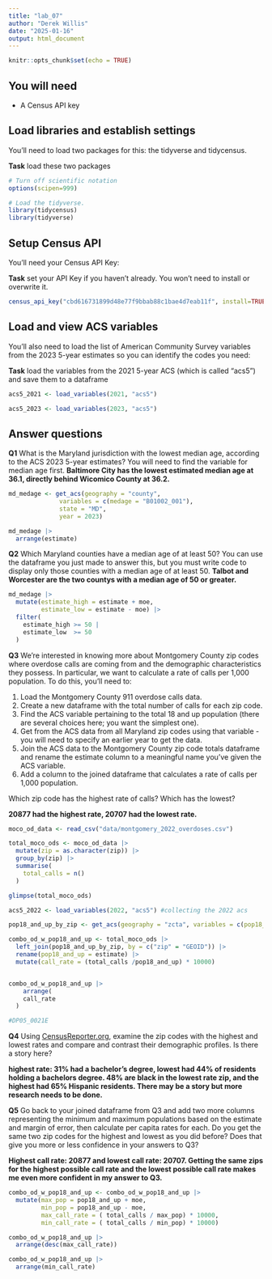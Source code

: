 ```yaml
---
title: "lab_07"
author: "Derek Willis"
date: "2025-01-16"
output: html_document
---
```


```r
knitr::opts_chunk$set(echo = TRUE)
```

## You will need

-   A Census API key

## Load libraries and establish settings

You'll need to load two packages for this: the tidyverse and tidycensus.

**Task** load these two packages

```r
# Turn off scientific notation
options(scipen=999)

# Load the tidyverse.
library(tidycensus)
library(tidyverse)
```

## Setup Census API

You'll need your Census API Key:

**Task** set your API Key if you haven't already. You won't need to install or overwrite it.

```r

census_api_key("cbd616731899d48e77f9bbab88c1bae4d7eab11f", install=TRUE, overwrite=TRUE)

```

## Load and view ACS variables

You'll also need to load the list of American Community Survey variables from the 2023 5-year estimates so you can identify the codes you need:

**Task** load the variables from the 2021 5-year ACS (which is called "acs5") and save them to a dataframe

```r

acs5_2021 <- load_variables(2021, "acs5")

acs5_2023 <- load_variables(2023, "acs5")

```

## Answer questions

**Q1** What is the Maryland jurisdiction with the lowest median age, according to the ACS 2023 5-year estimates? You will need to find the variable for median age first. **Baltimore City has the lowest estimated median age at 36.1, directly behind Wicomico County at 36.2. **

```r

md_medage <- get_acs(geography = "county",
              variables = c(medage = "B01002_001"),
              state = "MD",
              year = 2023)

md_medage |>
  arrange(estimate)

```

**Q2** Which Maryland counties have a median age of at least 50? You can use the dataframe you just made to answer this, but you must write code to display only those counties with a median age of at least 50. **Talbot and Worcester are the two countys with a median age of 50 or greater.**

```r

md_medage |>
  mutate(estimate_high = estimate + moe,
         estimate_low = estimate - moe) |>
  filter(
    estimate_high >= 50 |
    estimate_low  >= 50
  )

```

**Q3** We're interested in knowing more about Montgomery County zip codes where overdose calls are coming from and the demographic characteristics they possess. In particular, we want to calculate a rate of calls per 1,000 population. To do this, you'll need to:

1.  Load the Montgomery County 911 overdose calls data.
2.  Create a new dataframe with the total number of calls for each zip code.
3.  Find the ACS variable pertaining to the total 18 and up population (there are several choices here; you want the simplest one).
4.  Get from the ACS data from all Maryland zip codes using that variable - you will need to specify an earlier year to get the data.
5.  Join the ACS data to the Montgomery County zip code totals dataframe and rename the estimate column to a meaningful name you've given the ACS variable.
6.  Add a column to the joined dataframe that calculates a rate of calls per 1,000 population.

Which zip code has the highest rate of calls? Which has the lowest?

**20877 had the highest rate, 20707 had the lowest rate.**

```r

moco_od_data <- read_csv("data/montgomery_2022_overdoses.csv")

total_moco_ods <- moco_od_data |>
  mutate(zip = as.character(zip)) |>
  group_by(zip) |>
  summarise(
    total_calls = n()
  )

glimpse(total_moco_ods)

acs5_2022 <- load_variables(2022, "acs5") #collecting the 2022 acs

pop18_and_up_by_zip <- get_acs(geography = "zcta", variables = c(pop18_and_up = "DP05_0021E"), state = "MD", year=2019)

combo_od_w_pop18_and_up <- total_moco_ods |> 
  left_join(pop18_and_up_by_zip, by = c("zip" = "GEOID")) |>
  rename(pop18_and_up = estimate) |>
  mutate(call_rate = (total_calls /pop18_and_up) * 10000)


combo_od_w_pop18_and_up |>
    arrange(
    call_rate
  )

#DP05_0021E

```

**Q4** Using [CensusReporter.org](https://censusreporter.org/), examine the zip codes with the highest and lowest rates and compare and contrast their demographic profiles. Is there a story here?

**highest rate: 31% had a bachelor's degree, lowest had 44% of residents holding a bachelors degree. 48% are black in the lowest rate zip, and the highest had 65% Hispanic residents. There may be a story but more research needs to be done.**

**Q5** Go back to your joined dataframe from Q3 and add two more columns representing the minimum and maximum populations based on the estimate and margin of error, then calculate per capita rates for each. Do you get the same two zip codes for the highest and lowest as you did before? Does that give you more or less confidence in your answers to Q3?

**Highest call rate: 20877 and lowest call rate: 20707. Getting the same zips for the highest possible call rate and the lowest possible call rate makes me even more confident in my answer to Q3.**

```r

combo_od_w_pop18_and_up <- combo_od_w_pop18_and_up |>
  mutate(max_pop = pop18_and_up + moe,
         min_pop = pop18_and_up - moe,
         max_call_rate = ( total_calls / max_pop) * 10000,
         min_call_rate = ( total_calls / min_pop) * 10000)

combo_od_w_pop18_and_up |>
  arrange(desc(max_call_rate))

combo_od_w_pop18_and_up |>
  arrange(min_call_rate)

```
